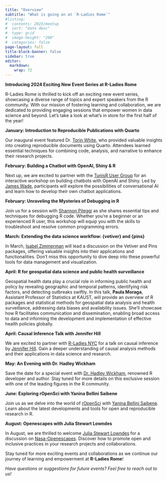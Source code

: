 ```yaml
---
title: "Overview"
subtitle: "What is going on at `R-Ladies Rome`"
#listing:
#  contents: 2023/meetup
#  sort: "date desc"
#  type: grid
#  image-height: "200"
#  categories: false
page-layout: full
title-block-banner: false
sidebar: true
editor: 
  markdown: 
    wrap: 72
---
```


**Introducing 2024 Exciting New Event Series at R-Ladies Rome**

R-Ladies Rome is thrilled to kick off an exciting new event series,
showcasing a diverse range of topics and expert speakers from the R
community. With our mission of fostering learning and collaboration, we
are dedicated to providing engaging sessions that empower women in data
science and beyond. Let's take a look at what's in store for the first
half of the year!

**January: Introduction to Reproducible Publications with Quarto**

Our inaugural event featured Dr. [Torin
White](https://www.linkedin.com/in/torinwhite/), who provided valuable
insights into creating reproducible documents using Quarto. Attendees
learned essential techniques for combining code, analysis, and narrative
to enhance their research projects.

**February: Building a Chatbot with OpenAI, Shiny & R**

Next up, we are excited to partner with the [TunisR User
Group](https://www.meetup.com/tunis-r-user-group/) for an interactive
workshop on building chatbots with OpenAI and Shiny. Led by [James
Wade](https://www.linkedin.com/in/james-h-wade/), participants will
explore the possibilities of conversational AI and learn how to develop
their own chatbot applications.

**February: Unraveling the Mysteries of Debugging in R**

Join us for a session with [Shannon
Pileggi](https://www.linkedin.com/in/shannon-m-pileggi/) as she shares
essential tips and techniques for debugging R code. Whether you're a
beginner or an experienced R user, this workshop will equip you with the
skills to troubleshoot and resolve common programming errors.

**March: Extending the data science workflow: {vetiver} and {pins}**

In March, [Isabel
Zimmerman](https://www.linkedin.com/in/isabel-zimmerman/) will lead a
discussion on the Vetiver and Pins packages, offering valuable insights
into their applications and functionalities. Don't miss this opportunity
to dive deep into these powerful tools for data management and
visualization.

**April: R for geospatial data science and public health surveillance**

Geospatial health data play a crucial role in informing public health and policy by revealing geographic and temporal patterns, identifying risk factors, and detecting outbreaks swiftly. In this talk, **Paula Moraga**, Assistant Professor of Statistics at KAUST, will provide an overview of R packages and statistical methods for geospatial data analysis and health surveillance, addressing data biases and availability issues. She'll showcase how R facilitates communication and dissemination, enabling broad access to data and informing the development and implementation of effective health policies globally.

**April: Causal Inference Talk with Jennifer Hill**

We are excited to partner with [R-Ladies
NYC](https://www.meetup.com/rladies-newyork/) for a talk on causal
inference by [Jennifer
Hill](https://www.linkedin.com/in/jennifer-hill-0a419310/). Gain a
deeper understanding of causal analysis methods and their applications
in data science and research.

**May: An Evening with Dr. Hadley Wickham**

Save the date for a special event with [Dr. Hadley
Wickham](https://www.linkedin.com/in/hadleywickham/), renowned R
developer and author. Stay tuned for more details on this exclusive
session with one of the leading figures in the R community.

**June: Exploring rOpenSci with Yanina Bellini Saibene**

Join us as we delve into the world of [rOpenSci](https://ropensci.org/)
with [Yanina Bellini Saibene](https://www.linkedin.com/in/yabellini/).
Learn about the latest developments and tools for open and reproducible
research in R.

**August: Openescapes with Julia Stewart Lowndes**

In August, we are thrilled to welcome [Julia Stewart
Lowndes](https://www.linkedin.com/in/julia-stewart-lowndes/) for a
discussion on [Nasa-Openescapes](https://nasa-openscapes.github.io/).
Discover how to promote open and inclusive practices in your research
projects and collaborations.

Stay tuned for more exciting events and collaborations as we continue
our journey of learning and empowerment at **R-Ladies Rome**!

*Have questions or suggestions for future events? Feel free to reach out
to us!*
